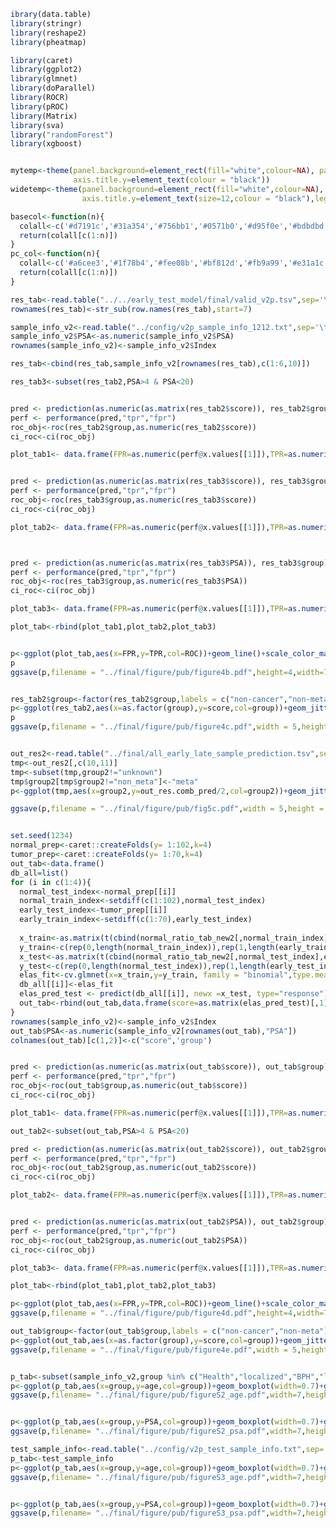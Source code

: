 

```r
ibrary(data.table)
library(stringr)
library(reshape2)
library(pheatmap)

library(caret)
library(ggplot2)
library(glmnet)
library(doParallel)
library(ROCR)
library(pROC)
library(Matrix)
library(sva)
library("randomForest")
library(xgboost)


mytemp<-theme(panel.background=element_rect(fill="white",colour=NA), panel.grid.major =element_blank(), panel.grid.minor = element_blank(),axis.line = element_line(colour = "black",size=0.5),axis.text.x = element_text(colour = "black"),axis.text.y =element_text(colour = "black"),
              axis.title.y=element_text(colour = "black"))
widetemp<-theme(panel.background=element_rect(fill="white",colour=NA), panel.grid.major =element_blank(), panel.grid.minor = element_blank(),axis.line = element_line(colour = "black",size=0.5),axis.text.x = element_text(angle = 30,size = 12,hjust = 1,colour = "black"),axis.text.y =element_text(size = 12,colour = "black"),
                axis.title.y=element_text(size=12,colour = "black"),legend.text=element_text(size=12))

basecol<-function(n){
  colall<-c('#d7191c','#31a354','#756bb1','#0571b0','#d95f0e','#bdbdbd')
  return(colall[c(1:n)])
}
pc_col<-function(n){
  colall<-c('#a6cee3','#1f78b4','#fee08b','#bf812d','#fb9a99','#e31a1c')
  return(colall[c(1:n)])
}

```

```r

res_tab<-read.table("../../early_test_model/final/valid_v2p.tsv",sep='\t',header = T,row.names = 1)
rownames(res_tab)<-str_sub(row.names(res_tab),start=7)

sample_info_v2<-read.table("../config/v2p_sample_info_1212.txt",sep='\t',header = T)
sample_info_v2$PSA<-as.numeric(sample_info_v2$PSA)
rownames(sample_info_v2)<-sample_info_v2$Index

res_tab<-cbind(res_tab,sample_info_v2[rownames(res_tab),c(1:6,10)])

res_tab3<-subset(res_tab2,PSA>4 & PSA<20)


pred <- prediction(as.numeric(as.matrix(res_tab2$score)), res_tab2$group)
perf <- performance(pred,"tpr","fpr")
roc_obj<-roc(res_tab2$group,as.numeric(res_tab2$score))
ci_roc<-ci(roc_obj)

plot_tab1<- data.frame(FPR=as.numeric(perf@x.values[[1]]),TPR=as.numeric(perf@y.values[[1]]),ROC=paste0("PCa test score for all samples (23),",round(ci_roc[2],3)," (",round(ci_roc[1],3),"-",round(ci_roc[3],3),')'))


pred <- prediction(as.numeric(as.matrix(res_tab3$score)), res_tab3$group)
perf <- performance(pred,"tpr","fpr")
roc_obj<-roc(res_tab3$group,as.numeric(res_tab3$score))
ci_roc<-ci(roc_obj)

plot_tab2<- data.frame(FPR=as.numeric(perf@x.values[[1]]),TPR=as.numeric(perf@y.values[[1]]),ROC=paste0("PCa test score for PSA 4-20 samples(15),\n",round(ci_roc[2],3)," (",round(ci_roc[1],3),"-",round(ci_roc[3],3),')'))



pred <- prediction(as.numeric(as.matrix(res_tab3$PSA)), res_tab3$group)
perf <- performance(pred,"tpr","fpr")
roc_obj<-roc(res_tab3$group,as.numeric(res_tab3$PSA))
ci_roc<-ci(roc_obj)

plot_tab3<- data.frame(FPR=as.numeric(perf@x.values[[1]]),TPR=as.numeric(perf@y.values[[1]]),ROC=paste0("PSA for PSA 4-20 samples(15),\n",round(ci_roc[2],3)," (",round(ci_roc[1],3),"-",round(ci_roc[3],3),')'))

plot_tab<-rbind(plot_tab1,plot_tab2,plot_tab3)


p<-ggplot(plot_tab,aes(x=FPR,y=TPR,col=ROC))+geom_line()+scale_color_manual(NULL,values=c(basecol(3)))+mytemp
p
ggsave(p,filename = "../final/figure/pub/figure4b.pdf",height=4,width=7)


res_tab2$group<-factor(res_tab2$group,labels = c("non-cancer","non-meta"))
p<-ggplot(res_tab2,aes(x=as.factor(group),y=score,col=group))+geom_jitter(width=0.2)+mytemp+ylim(c(0,1.001))+xlab(NULL)+scale_color_manual(values=c("blue",'red'))
p
ggsave(p,filename = "../final/figure/pub/figure4c.pdf",width = 5,height = 4)


out_res2<-read.table("../final/all_early_late_sample_prediction.tsv",sep = "\t",header = T)
tmp<-out_res2[,c(10,11)]
tmp<-subset(tmp,group2!="unknown")
tmp$group2[tmp$group2!="non_meta"]<-"meta"
p<-ggplot(tmp,aes(x=group2,y=out_res.comb_pred/2,col=group2))+geom_jitter(width=0.2,size=0.8)+mytemp+ylim(c(0,1))+xlab(NULL)+ylab("score")+scale_color_manual(values=c('orange',"red"))

ggsave(p,filename = "../final/figure/pub/fig5c.pdf",width = 5,height = 3)


set.seed(1234)
normal_prep<-caret::createFolds(y= 1:102,k=4)
tumor_prep<-caret::createFolds(y= 1:70,k=4)
out_tab<-data.frame()
db_all=list()
for (i in c(1:4)){
  normal_test_index<-normal_prep[[i]]
  normal_train_index<-setdiff(c(1:102),normal_test_index)
  early_test_index<-tumor_prep[[i]]
  early_train_index<-setdiff(c(1:70),early_test_index)
  
  x_train<-as.matrix(t(cbind(normal_ratio_tab_new2[,normal_train_index],early_ratio_tab_new2[,early_train_index])))
  y_train<-c(rep(0,length(normal_train_index)),rep(1,length(early_train_index)))
  x_test<-as.matrix(t(cbind(normal_ratio_tab_new2[,normal_test_index],early_ratio_tab_new2[,early_test_index])))
  y_test<-c(rep(0,length(normal_test_index)),rep(1,length(early_test_index)))
  elas_fit<-cv.glmnet(x=x_train,y=y_train, family = "binomial",type.measure  = "class", nfolds=5, alpha = 0.1,lambda = seq(0.01,0.05,by = 0.01))
  db_all[[i]]<-elas_fit
  elas_pred_test <- predict(db_all[[i]], newx =x_test, type="response")
  out_tab<-rbind(out_tab,data.frame(score=as.matrix(elas_pred_test)[,1],label=y_test))
}
rownames(sample_info_v2)<-sample_info_v2$Index
out_tab$PSA<-as.numeric(sample_info_v2[rownames(out_tab),"PSA"])
colnames(out_tab)[c(1,2)]<-c("score",'group')


pred <- prediction(as.numeric(as.matrix(out_tab$score)), out_tab$group)
perf <- performance(pred,"tpr","fpr")
roc_obj<-roc(out_tab$group,as.numeric(out_tab$score))
ci_roc<-ci(roc_obj)

plot_tab1<- data.frame(FPR=as.numeric(perf@x.values[[1]]),TPR=as.numeric(perf@y.values[[1]]),ROC=paste0("PCa test score for all samples,\n",round(ci_roc[2],3)," (",round(ci_roc[1],3),"-",round(ci_roc[3],3),')'))

out_tab2<-subset(out_tab,PSA>4 & PSA<20)

pred <- prediction(as.numeric(as.matrix(out_tab2$score)), out_tab2$group)
perf <- performance(pred,"tpr","fpr")
roc_obj<-roc(out_tab2$group,as.numeric(out_tab2$score))
ci_roc<-ci(roc_obj)

plot_tab2<- data.frame(FPR=as.numeric(perf@x.values[[1]]),TPR=as.numeric(perf@y.values[[1]]),ROC=paste0("PCa test score for PSA 4-20 samples,\n",round(ci_roc[2],3)," (",round(ci_roc[1],3),"-",round(ci_roc[3],3),')'))


pred <- prediction(as.numeric(as.matrix(out_tab2$PSA)), out_tab2$group)
perf <- performance(pred,"tpr","fpr")
roc_obj<-roc(out_tab2$group,as.numeric(out_tab2$PSA))
ci_roc<-ci(roc_obj)

plot_tab3<- data.frame(FPR=as.numeric(perf@x.values[[1]]),TPR=as.numeric(perf@y.values[[1]]),ROC=paste0("PSA for PSA 4-20 samples,\n",round(ci_roc[2],3)," (",round(ci_roc[1],3),"-",round(ci_roc[3],3),')'))

plot_tab<-rbind(plot_tab1,plot_tab2,plot_tab3)

p<-ggplot(plot_tab,aes(x=FPR,y=TPR,col=ROC))+geom_line()+scale_color_manual(NULL,values=c(basecol(3)))+mytemp
ggsave(p,filename = "../final/figure/pub/figure4d.pdf",height=4,width=7)

out_tab$group<-factor(out_tab$group,labels = c("non-cancer","non-meta"))
p<-ggplot(out_tab,aes(x=as.factor(group),y=score,col=group))+geom_jitter(width=0.2)+mytemp+ylim(c(0,1))+xlab(NULL)+scale_color_manual(values=c("blue",'red'))
ggsave(p,filename = "../final/figure/pub/figure4e.pdf",width = 5,height = 4)


p_tab<-subset(sample_info_v2,group %in% c("Health","localized","BPH","locally advanced","mHSPC"))
p<-ggplot(p_tab,aes(x=group,y=age,col=group))+geom_boxplot(width=0.7)+geom_jitter(size=1,width=0.2)+mytemp+ylim(c(0,100))+xlab(NULL)+scale_color_manual(values=basecol(5))
ggsave(p,filename= "../final/figure/pub/figureS2_age.pdf",width=7,height = 4)


p<-ggplot(p_tab,aes(x=group,y=PSA,col=group))+geom_boxplot(width=0.7)+geom_jitter(size=1,width=0.2)+mytemp+xlab(NULL)+scale_color_manual(values=basecol(5))+scale_y_log10()
ggsave(p,filename= "../final/figure/pub/figureS2_psa.pdf",width=7,height = 4)

test_sample_info<-read.table("../config/v2p_test_sample_info.txt",sep='\t',header = T)
p_tab<-test_sample_info
p<-ggplot(p_tab,aes(x=group,y=age,col=group))+geom_boxplot(width=0.7)+geom_jitter(size=1,width=0.2)+mytemp+ylim(c(0,100))+xlab(NULL)+scale_color_manual(values=basecol(5))
ggsave(p,filename= "../final/figure/pub/figureS3_age.pdf",width=7,height = 4)


p<-ggplot(p_tab,aes(x=group,y=PSA,col=group))+geom_boxplot(width=0.7)+geom_jitter(size=1,width=0.2)+mytemp+xlab(NULL)+scale_color_manual(values=basecol(5)) #+scale_y_log10()
ggsave(p,filename= "../final/figure/pub/figureS3_psa.pdf",width=7,height = 4)
```

